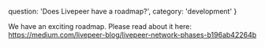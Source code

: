   question: 'Does Livepeer have a roadmap?',
  category: 'development'
}

We have an exciting roadmap. Please read about it here: https://medium.com/livepeer-blog/livepeer-network-phases-b196ab42264b